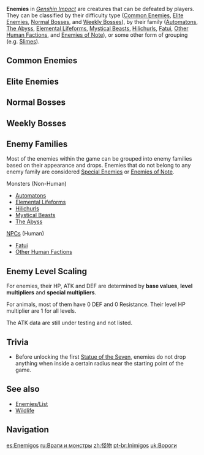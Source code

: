 {{CustomTabs
|tab1=Overview
|tab2=List
}}
{{Terminology Infobox
|type         = Game Systems
}}
'''Enemies''' in ''[[Genshin Impact]]'' are creatures that can be defeated by players. They can be classified by their difficulty type ([[Common Enemies]], [[Elite Enemies]], [[Normal Bosses]], and [[Weekly Bosses]]), by their family ([[Automatons]], [[The Abyss]], [[Elemental Lifeforms]], [[Mystical Beasts]], [[Hilichurls]], [[Fatui/Enemies|Fatui]], [[Other Human Factions]], and [[Enemies of Note]]), or some other form of grouping (e.g. [[Slimes]]).

==Common Enemies==
{{Transclude|Common Enemies|Desc|section=1|main=1|top=1}}

==Elite Enemies==
{{Transclude|Elite Enemies|EliteEnemyDesc|section=1|main=1|top=1}}

==Normal Bosses==
{{Transclude|Normal Bosses|NormalBossDesc|section=1|main=1|top=1}}

==Weekly Bosses==
{{Transclude|Weekly Bosses|WeeklyBossDesc|section=1|main=1|top=1}}

==Enemy Families==
{{Main|Enemy Families|Enemy Groups}}
Most of the enemies within the game can be grouped into enemy families based on their appearance and drops. Enemies that do not belong to any enemy family are considered [[Special Enemies]] or [[Enemies of Note]].
;Monsters (Non-Human)
*[[Automatons]]
*[[Elemental Lifeforms]]
*[[Hilichurls]]
*[[Mystical Beasts]]
*[[The Abyss]]
;[[NPCs]] (Human)
*[[Fatui/Enemies|Fatui]]
*[[Other Human Factions]]

==Enemy Level Scaling==
{{Main|Level Scaling/Enemy}}

For enemies, their HP, ATK and DEF are determined by '''base values''', '''level multipliers''' and '''special multipliers'''.

For animals, most of them have 0 DEF and 0 Resistance. Their level HP multiplier are 1 for all levels.

The ATK data are still under testing and not listed.

==Trivia==
*Before unlocking the first [[Statue of the Seven]], enemies do not drop anything when inside a certain radius near the starting point of the game.

==See also==
* [[Enemies/List]]
* [[Wildlife]]

==Navigation==
{{Enemy Navbox|state=collapsed}}
{{Genshin Navbox}}
[[Category:Enemies| ]]

[[es:Enemigos]]
[[ru:Враги и монстры]]
[[zh:怪物]]
[[pt-br:Inimigos]]
[[uk:Вороги]]